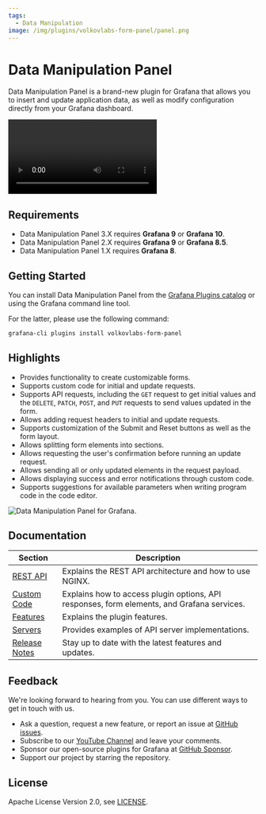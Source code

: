 ```yaml
---
tags:
  - Data Manipulation
image: /img/plugins/volkovlabs-form-panel/panel.png
---
```



# Data Manipulation Panel

Data Manipulation Panel is a brand-new plugin for Grafana that allows you to insert and update application data, as well as modify configuration directly from your Grafana dashboard.

<Video
  src="https://www.youtube.com/embed/hVy9NfFiI5U"
  title="Use REST API, Data Source, and Queries to manipulate your data."
/>

## Requirements

- Data Manipulation Panel 3.X requires **Grafana 9** or **Grafana 10**.
- Data Manipulation Panel 2.X requires **Grafana 9** or **Grafana 8.5**.
- Data Manipulation Panel 1.X requires **Grafana 8**.

## Getting Started

You can install Data Manipulation Panel from the [Grafana Plugins catalog](https://grafana.com/grafana/plugins/volkovlabs-form-panel/) or using the Grafana command line tool.

For the latter, please use the following command:

```bash
grafana-cli plugins install volkovlabs-form-panel
```

## Highlights

- Provides functionality to create customizable forms.
- Supports custom code for initial and update requests.
- Supports API requests, including the `GET` request to get initial values and the `DELETE`, `PATCH`, `POST`, and `PUT` requests to send values updated in the form.
- Allows adding request headers to initial and update requests.
- Supports customization of the Submit and Reset buttons as well as the form layout.
- Allows splitting form elements into sections.
- Allows requesting the user's confirmation before running an update request.
- Allows sending all or only updated elements in the request payload.
- Allows displaying success and error notifications through custom code.
- Supports suggestions for available parameters when writing program code in the code editor.

<Image
  title="Data Manipulation Panel for Grafana."
  src="/img/plugins/volkovlabs-form-panel/panel.png"
/>

## Documentation

| Section                  | Description                                                                                   |
| ------------------------ | --------------------------------------------------------------------------------------------- |
| [REST API](architecture) | Explains the REST API architecture and how to use NGINX.                                      |
| [Custom Code](code)      | Explains how to access plugin options, API responses, form elements, and Grafana services.    |
| [Features](features)     | Explains the plugin features.                                                                 |
| [Servers](servers)       | Provides examples of API server implementations.                                              |
| [Release Notes](release) | Stay up to date with the latest features and updates.                                         |

## Feedback

We're looking forward to hearing from you. You can use different ways to get in touch with us.

- Ask a question, request a new feature, or report an issue at [GitHub issues](https://github.com/volkovlabs/volkovlabs-form-panel/issues/new/choose).
- Subscribe to our [YouTube Channel](https://www.youtube.com/@volkovlabs) and leave your comments.
- Sponsor our open-source plugins for Grafana at [GitHub Sponsor](https://github.com/sponsors/VolkovLabs).
- Support our project by starring the repository.

## License

Apache License Version 2.0, see [LICENSE](https://github.com/volkovlabs/volkovlabs-form-panel/blob/main/LICENSE).
